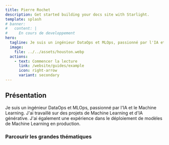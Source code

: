 ```yaml
---
title: Pierre Rochet
description: Get started building your docs site with Starlight.
template: splash
# banner:
#   content: |
#     En cours de developpement
hero:
  tagline: Je suis un ingénieur DataOps et MLOps, passionné par l'IA et le Machine Learning. J'ai travaillé sur des projets de Machine Learning et d'IA générative. J'ai également une expérience dans le déploiement de modèles de Machine Learning en production.
  image:
    file: ../../assets/houston.webp
  actions:
    - text: Commencer la lecture
      link: /website/guides/example
      icon: right-arrow
      variant: secondary
---
```



## Présentation

Je suis un ingénieur DataOps et MLOps, passionné par l'IA et le Machine Learning. J'ai travaillé sur des projets de Machine Learning et d'IA générative. J'ai également une expérience dans le déploiement de modèles de Machine Learning en production.

### Parcourir les grandes thématiques

<CardGrid>
  <LinkCard
    href="/website/guides/example"
    title="Python <span class='text-xs bg-yellow-200 text-gray-700 px-2 rounded-lg align-super'>developpement<span>"
    description="Guide pour apprendre la programmation Python, des bases aux concepts
    avancés."
  ></LinkCard>
  <LinkCard
    href="#"
    title="ML, LLM et IA Générative <span class='text-xs bg-orange-200 text-gray-700 px-2 rounded-lg align-super'>à venir<span>"
    description="Introduction au Machine Learning, les grands modèles de langue et les outils pour l'IA moderne."
  />
  <LinkCard
    href="#"
    title="Cloud AWS <span class='text-xs bg-orange-200 text-gray-700 px-2 rounded-lg align-super'>à venir<span>"
    description="
    Présentations des outils et des services du cloud AWS pour l'IA et le
    machine learning."
  />
  <LinkCard
    href="#"
    title="Cas d'usage et projets <span class='text-xs bg-orange-200 text-gray-700 px-2 rounded-lg align-super'>à venir<span>"
    description="Mise en oeuvre de projets et de cas d'usage en IA sur AWS."
  />
</CardGrid>
